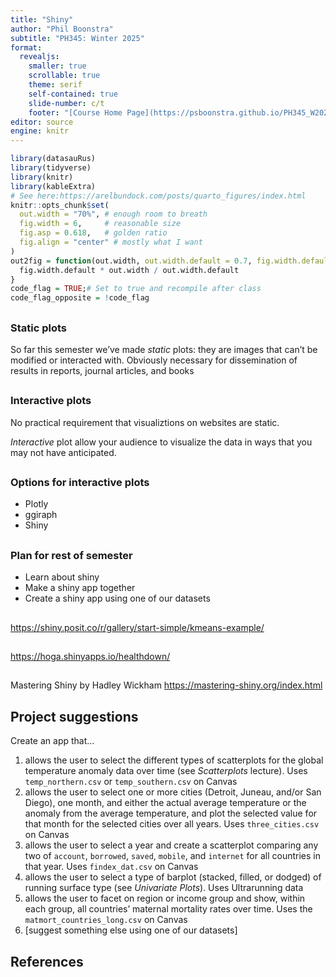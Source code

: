 ```yaml
---
title: "Shiny"
author: "Phil Boonstra"
subtitle: "PH345: Winter 2025"
format: 
  revealjs:
    smaller: true
    scrollable: true
    theme: serif
    self-contained: true
    slide-number: c/t
    footer: "[Course Home Page](https://psboonstra.github.io/PH345_W2025/)"
editor: source
engine: knitr
---
```


```r
library(datasauRus)
library(tidyverse)
library(knitr)
library(kableExtra)
# See here:https://arelbundock.com/posts/quarto_figures/index.html
knitr::opts_chunk$set(
  out.width = "70%", # enough room to breath
  fig.width = 6,     # reasonable size
  fig.asp = 0.618,   # golden ratio
  fig.align = "center" # mostly what I want
)
out2fig = function(out.width, out.width.default = 0.7, fig.width.default = 6) {
  fig.width.default * out.width / out.width.default 
}
code_flag = TRUE;# Set to true and recompile after class
code_flag_opposite = !code_flag
```


## 
### Static plots

So far this semester we've made *static* plots: they are images that can't be modified
or interacted with. Obviously necessary for dissemination of results in reports, journal articles, and books

##
### Interactive plots

No practical requirement that visualiztions on websites are static. 

*Interactive* plot allow your audience to visualize the data in ways that you may
not have anticipated. 

##

### Options for interactive plots

- Plotly
- ggiraph
- Shiny

##

### Plan for rest of semester

- Learn about shiny
- Make a shiny app together
- Create a shiny app using one of our datasets

##

<https://shiny.posit.co/r/gallery/start-simple/kmeans-example/>

##

<https://hoga.shinyapps.io/healthdown/>

## 

Mastering Shiny by Hadley Wickham
<https://mastering-shiny.org/index.html>


## Project suggestions

Create an app that...

1. allows the user to select the different types of scatterplots for the global temperature anomaly data over time (see *Scatterplots* lecture). Uses `temp_northern.csv` or `temp_southern.csv` on Canvas
2. allows the user to select one or more cities (Detroit, Juneau, and/or San Diego), one month, and either the actual average temperature or the anomaly from the average temperature, and plot the selected value for that month for the selected cities over all years. Uses `three_cities.csv` on Canvas
3. allows the user to select a year and create a scatterplot comparing any two of `account`, `borrowed`, `saved`, `mobile`, and `internet` for all countries in that year. Uses `findex_dat.csv` on Canvas
4. allows the user to select a type of barplot (stacked, filled, or dodged) of running surface type (see *Univariate Plots*). Uses Ultrarunning data 
5. allows the user to facet on region or income group and show, within each group, all countries' maternal mortality rates over time. Uses the `matmort_countries_long.csv` on Canvas
6. [suggest something else using one of our datasets]

## References
